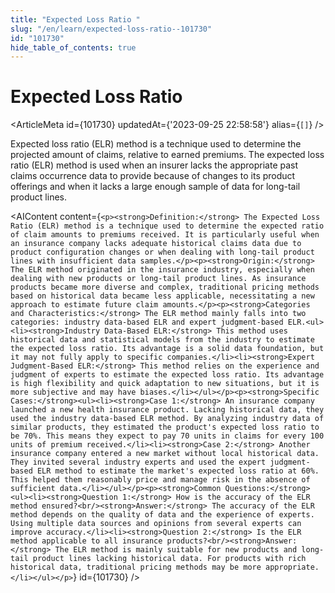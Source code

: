```yaml
---
title: "Expected Loss Ratio "
slug: "/en/learn/expected-loss-ratio--101730"
id: "101730"
hide_table_of_contents: true
---
```



# Expected Loss Ratio 

<ArticleMeta id={101730} updatedAt={'2023-09-25 22:58:58'} alias={`[]`} />
<div className='border-solid border-b border-t-0 my-4 border-[var(--ifm-color-gray-300)]' />

Expected loss ratio (ELR) method is a technique used to determine the projected amount of claims, relative to earned premiums. The expected loss ratio (ELR) method is used when an insurer lacks the appropriate past claims occurrence data to provide because of changes to its product offerings and when it lacks a large enough sample of data for long-tail product lines.

<AIContent content={`<p><strong>Definition:</strong> The Expected Loss Ratio (ELR) method is a technique used to determine the expected ratio of claim amounts to premiums received. It is particularly useful when an insurance company lacks adequate historical claims data due to product configuration changes or when dealing with long-tail product lines with insufficient data samples.</p><p><strong>Origin:</strong> The ELR method originated in the insurance industry, especially when dealing with new products or long-tail product lines. As insurance products became more diverse and complex, traditional pricing methods based on historical data became less applicable, necessitating a new approach to estimate future claim amounts.</p><p><strong>Categories and Characteristics:</strong> The ELR method mainly falls into two categories: industry data-based ELR and expert judgment-based ELR.<ul><li><strong>Industry Data-Based ELR:</strong> This method uses historical data and statistical models from the industry to estimate the expected loss ratio. Its advantage is a solid data foundation, but it may not fully apply to specific companies.</li><li><strong>Expert Judgment-Based ELR:</strong> This method relies on the experience and judgment of experts to estimate the expected loss ratio. Its advantage is high flexibility and quick adaptation to new situations, but it is more subjective and may have biases.</li></ul></p><p><strong>Specific Cases:</strong><ul><li><strong>Case 1:</strong> An insurance company launched a new health insurance product. Lacking historical data, they used the industry data-based ELR method. By analyzing industry data of similar products, they estimated the product's expected loss ratio to be 70%. This means they expect to pay 70 units in claims for every 100 units of premium received.</li><li><strong>Case 2:</strong> Another insurance company entered a new market without local historical data. They invited several industry experts and used the expert judgment-based ELR method to estimate the market's expected loss ratio at 60%. This helped them reasonably price and manage risk in the absence of sufficient data.</li></ul></p><p><strong>Common Questions:</strong><ul><li><strong>Question 1:</strong> How is the accuracy of the ELR method ensured?<br/><strong>Answer:</strong> The accuracy of the ELR method depends on the quality of data and the experience of experts. Using multiple data sources and opinions from several experts can improve accuracy.</li><li><strong>Question 2:</strong> Is the ELR method applicable to all insurance products?<br/><strong>Answer:</strong> The ELR method is mainly suitable for new products and long-tail product lines lacking historical data. For products with rich historical data, traditional pricing methods may be more appropriate.</li></ul></p>`} id={101730} />
